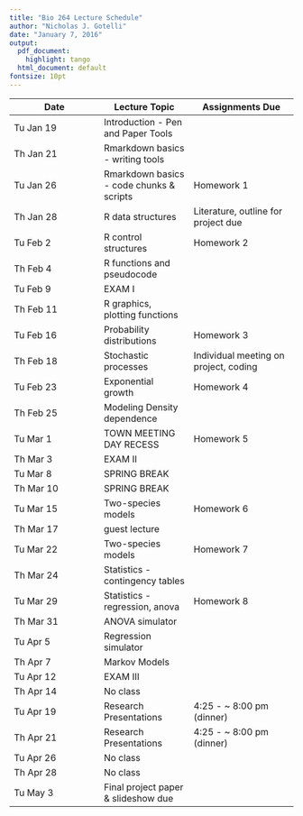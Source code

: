 ---
title: "Bio 264 Lecture Schedule"
author: "Nicholas J. Gotelli"
date: "January 7, 2016"
output:
  pdf_document:
    highlight: tango
  html_document: default
fontsize: 10pt
---

Date   | Lecture Topic | Assignments Due
------------- | ------------- | ---------------
Tu Jan 19 | Introduction - Pen and Paper Tools |  |
Th Jan 21 | Rmarkdown basics - writing tools |  |
Tu Jan 26 | Rmarkdown basics - code chunks & scripts | Homework 1
Th Jan 28 | R data structures | Literature, outline for project due
Tu Feb 2 | R control structures |   Homework 2
Th Feb 4 | R functions and pseudocode |  |
Tu Feb 9 | EXAM I |  |
Th Feb 11 | R graphics, plotting functions |  |
Tu Feb 16 | Probability distributions |  Homework 3
Th Feb 18 | Stochastic processes | Individual meeting on project, coding  |
Tu Feb  23 | Exponential growth |  Homework 4
Th Feb 25 | Modeling Density dependence |  |
Tu Mar 1 | TOWN MEETING DAY RECESS |  Homework 5
Th Mar 3 | EXAM II |  |
Tu Mar 8 | SPRING BREAK |  |
Th Mar 10 | SPRING BREAK |  |
Tu Mar 15 | Two-species models |  Homework 6
Th Mar 17 | guest lecture |  |
Tu Mar 22 | Two-species models |  Homework 7
Th Mar 24 | Statistics - contingency tables | |
Tu Mar 29 | Statistics - regression, anova |  Homework 8
Th Mar 31 | ANOVA simulator |  |
Tu Apr 5 | Regression simulator |  
Th Apr 7 | Markov Models |  |
Tu Apr 12 | EXAM III |  |
Th Apr 14 | No class |  |
Tu Apr 19 | Research Presentations |  4:25 - ~ 8:00 pm (dinner)
Th Apr 21 | Research Presentations |  4:25 - ~ 8:00 pm (dinner)
Tu Apr 26 | No class |  |
Th Apr 28 | No class |  |
Tu May 3 | Final project paper & slideshow due |  |

